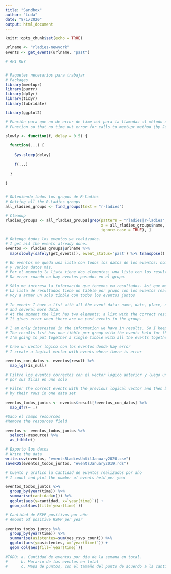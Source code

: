 ```yaml
---
title: "Sandbox"
author: "Luda"
date: "8/1/2020"
output: html_document
---
```


```r
knitr::opts_chunk$set(echo = TRUE)
```

```r
urlname <- "rladies-newyork"
events <- get_events(urlname, "past")
```


```r
# API KEY


# Paquetes necesarios para trabajar
# Packages
library(meetupr)
library(purrr)
library(dplyr)
library(tidyr)
library(lubridate)

library(ggplot2)

# Función para que no de error de time out para la llamadas al método de meetupr (por Jenny Biran)
# Function so that no time out error for calls to meetupr method (by Jenny Brian)

slowly <- function(f, delay = 0.5) {
  
  function(...) {
    
    Sys.sleep(delay)
    
    f(...)
    
  }
  
}


# Obteniendo todos los grupos de R-Ladies
# Getting all the R-Ladies groups
all_rladies_groups <- find_groups(text = "r-ladies")

# Cleanup
rladies_groups <- all_rladies_groups[grep(pattern = "rladies|r-ladies", 
                                          x = all_rladies_groups$name,
                                          ignore.case = TRUE), ]

# Obtengo todos los eventos ya realizados. 
# I get all the events already done.
eventos <- rladies_groups$urlname %>%
  map(slowly(safely(get_events)), event_status='past') %>% transpose()

# En eventos me queda una lista con todos los datos de los eventos: nombre, fecha, lugar, descripción, 
# y varios datos más.  
# Por el momento la lista tiene dos elementos: una lista con los resultados correctos y otra con los errores.  
# Da error cuando no hay eventos pasados en el grupo.

# Sólo me interesa la información que tenemos en resultados. Asi que me quedo con esa información
# La lista de resultados tiene un tibble por grupo con los eventos realizados para ese grupo
# Voy a armar un solo tibble con todos los eventos juntos

# In events I have a list with all the event data: name, date, place, description,
# and several more data.
# At the moment the list has two elements: a list with the correct results and another with the errors.
# It gives error when there are no past events in the group.

# I am only interested in the information we have in results. So I keep that information
# The results list has one tibble per group with the events held for that group
# I'm going to put together a single tibble with all the events together

# Creo un vector lógico con los eventos donde hay error
# I create a logical vector with events where there is error

eventos_con_datos <- eventos$result %>% 
  map_lgl(is_null)

# Filtro los eventos correctos con el vector lógico anterior y luego uno todos los tibble
# por sus filas en uno solo

# Filter the correct events with the previous logical vector and then bind all the tibbles
# by their rows in one data set

eventos_todos_juntos <- eventos$result[!eventos_con_datos] %>% 
  map_dfr(~ .) 

#Saco el campo resources
#Remove the resources field

eventos <- eventos_todos_juntos %>%
  select(-resource) %>%
  as_tibble()

# Exporto los datos
# Write the data
write.csv(eventos, "eventsRLadiesUntilJanuary2020.csv")
saveRDS(eventos_todos_juntos, "eventsJanuary2019.rds")

# Cuento y grafico la cantidad de eventos realizados por año
# I count and plot the number of events held per year

eventos_todos_juntos %>%
  group_by(year(time)) %>%
  summarise(cantidad=n()) %>%
  ggplot(aes(y=cantidad, x=`year(time)`)) +
  geom_col(aes(fill=`year(time)`))

# Cantidad de RSVP positivos por año
# Amount of positive RSVP per year

eventos_todos_juntos %>%
  group_by(year(time)) %>%
  summarise(asistentes=sum(yes_rsvp_count)) %>%
  ggplot(aes(y=asistentes, x=`year(time)`)) +
  geom_col(aes(fill=`year(time)`))

#TODO: a. Cantidad de eventos por día de la semana en total.
#      b. Horario de los eventos en total
#      c. Mapa de puntos, con el tamaño del punto de acuerdo a la cantidad de eventos realizados.

```

